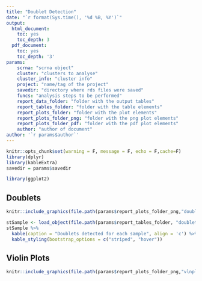 ```yaml
---
title: "Doublet Detection"
date: "`r format(Sys.time(), '%d %B, %Y')`"
output:
  html_document:
    toc: yes
    toc_depth: 3
  pdf_document:
    toc: yes
    toc_depth: '3'
params:
    scrna: "scrna object"
    cluster: "clusters to analyse"
    cluster_info: "cluster info"
    project: "name/tag of the project"
    savedir: "directory where rds files were saved"
    funcs: "analysis steps to be performed"
    report_data_folder: "folder with the output tables"
    report_tables_folder: "folder with the table elements"
    report_plots_folder: "folder with the plot elements"
    report_plots_folder_png: "folder with the png plot elements"
    report_plots_folder_pdf: "folder with the pdf plot elements"
    author: "author of document"
author: '`r params$author`'
---
```

```r
knitr::opts_chunk$set(warning = F, message = F, echo = F,cache=F)
library(dplyr)
library(kableExtra)
savedir = params$savedir
```

```r
library(ggplot2)
```

## Doublets
```r
knitr::include_graphics(file.path(params$report_plots_folder_png,"doublets_umap.png"))
```

```r
stSample <- load_object(file.path(params$report_tables_folder, "doublets_table.Rds"))
stSample %>%
  kable(caption = "Doublets detected for each sample", align = 'c') %>%
  kable_styling(bootstrap_options = c("striped", "hover"))
```

## Violin Plots
```r
knitr::include_graphics(file.path(params$report_plots_folder_png,"vlnplot_doublet_combined.png"))
```
